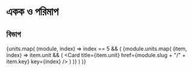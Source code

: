 # একক ও পরিমাপ


## বিভাগ
{units.map(
    (module, index) =>
    index == 5 && (
        <Cards>
            {module.units.map(
                (item, index) =>
                item.unit && (
                    <Card title={item.unit} href={module.slug + "/" + item.key} key={index} />
                )
            )}
        </Cards>
    )
)}